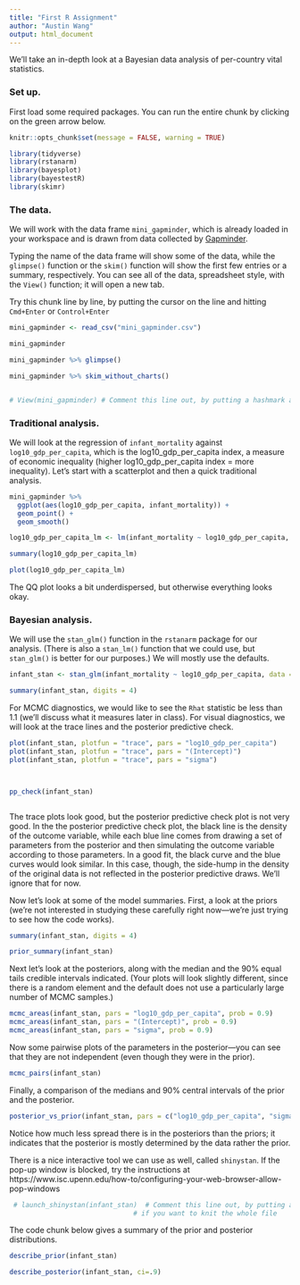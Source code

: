 ```yaml
---
title: "First R Assignment"
author: "Austin Wang"
output: html_document
---
```


We'll take an in-depth look at a Bayesian data analysis of per-country vital statistics.

### Set up.
First load some required packages. You can run the entire chunk by clicking on the green arrow below.

```r
knitr::opts_chunk$set(message = FALSE, warning = TRUE)

library(tidyverse)
library(rstanarm)
library(bayesplot)
library(bayestestR)
library(skimr)
```
### The data.

We will work with the data frame `mini_gapminder`, which is already loaded in your workspace and is drawn from data collected by [Gapminder](https://www.gapminder.org). 

Typing the name of the data frame will show some of the data, while the `glimpse()` function or the `skim()` function will show the first few entries or a summary, respectively. You can see all of the data, spreadsheet style, with the `View()` function; it will open a new tab.

Try this chunk line by line, by putting the cursor on the line and hitting `Cmd+Enter` or `Control+Enter` 

```r
mini_gapminder <- read_csv("mini_gapminder.csv")

mini_gapminder

mini_gapminder %>% glimpse()

mini_gapminder %>% skim_without_charts()


# View(mini_gapminder) # Comment this line out, by putting a hashmark at the start, if you want to knit the whole file
```


### Traditional analysis.

We will look at the regression of `infant_mortality` against `log10_gdp_per_capita`, which is the log10_gdp_per_capita index, a measure of economic inequality (higher log10_gdp_per_capita index = more inequality). Let's start with a scatterplot and then a quick traditional analysis.

```r
mini_gapminder %>%
  ggplot(aes(log10_gdp_per_capita, infant_mortality)) + 
  geom_point() +
  geom_smooth()

log10_gdp_per_capita_lm <- lm(infant_mortality ~ log10_gdp_per_capita, data = mini_gapminder)

summary(log10_gdp_per_capita_lm)

plot(log10_gdp_per_capita_lm)

```

The QQ plot looks a bit underdispersed, but otherwise everything looks okay.

### Bayesian analysis.

We will use the `stan_glm()` function in the `rstanarm` package for our analysis. (There is also a `stan_lm()` function that we could use, but `stan_glm()` is better for our  purposes.) We will mostly use the defaults.

```r

infant_stan <- stan_glm(infant_mortality ~ log10_gdp_per_capita, data = mini_gapminder)

summary(infant_stan, digits = 4)

```

For MCMC diagnostics,  we would like to see the `Rhat` statistic be less than 1.1 (we'll discuss what it measures later in class). For visual diagnostics, we will look at the trace lines and the posterior predictive check.

```r

plot(infant_stan, plotfun = "trace", pars = "log10_gdp_per_capita")
plot(infant_stan, plotfun = "trace", pars = "(Intercept)")
plot(infant_stan, plotfun = "trace", pars = "sigma")



pp_check(infant_stan)



```

The trace plots look good, but the posterior predictive check plot is not very good. In the the posterior predictive check plot, the black line is the density of the outcome variable, while each blue line comes from drawing a set of parameters from the posterior and then simulating the outcome variable according to those parameters. In a good fit, the black curve and the blue curves would look similar. In this case, though,  the side-hump in the density of the original data is not reflected in the posterior predictive draws.  We'll ignore that for now.


Now let's look at some of the model summaries. First, a look at the priors (we're not interested in studying these carefully right now---we're just trying to see how the code works).

```r
summary(infant_stan, digits = 4)

prior_summary(infant_stan)
```

Next let's look at the posteriors, along with the median and the 90% equal tails credible intervals indicated. (Your plots will look slightly different, since there is a random element and the default does not use a particularly large number of MCMC samples.)

```r
mcmc_areas(infant_stan, pars = "log10_gdp_per_capita", prob = 0.9)
mcmc_areas(infant_stan, pars = "(Intercept)", prob = 0.9)
mcmc_areas(infant_stan, pars = "sigma", prob = 0.9)
```

Now some pairwise plots of the parameters in the posterior---you can see that they are not independent (even though they were in the prior).
```r
mcmc_pairs(infant_stan)
```
Finally, a comparison of the medians and 90% central intervals of the prior and the posterior.

```r
posterior_vs_prior(infant_stan, pars = c("log10_gdp_per_capita", "sigma"))

```

Notice how much less spread there is in the posteriors than the priors; it indicates that the posterior is mostly determined by the data rather the prior.

There is a nice interactive tool we can use as well, called `shinystan`. If the pop-up window is blocked, try the instructions at https://www.isc.upenn.edu/how-to/configuring-your-web-browser-allow-pop-windows

```r
 # launch_shinystan(infant_stan)  # Comment this line out, by putting a hashmark at the start, 
                               # if you want to knit the whole file
```


The code chunk below gives a summary of the prior and posterior distributions.

```r

describe_prior(infant_stan)

describe_posterior(infant_stan, ci=.9)

```
